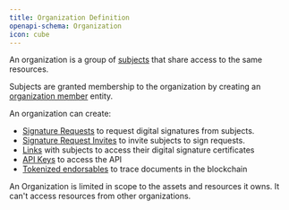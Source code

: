 ```yaml
---
title: Organization Definition
openapi-schema: Organization
icon: cube
---
```


An organization is a group of [subjects](/rest/subject/definition) that share access to the same resources.

Subjects are granted membership to the organization by creating an [organization member](/rest/organizationmember/definition) entity.

An organization can create:

- [Signature Requests](/rest/signaturerequest/definition) to request digital signatures from subjects.
- [Signature Request Invites](/rest/signaturerequestinvite/definition) to invite subjects to sign requests.
- [Links](/rest/organizationlink/definition) with subjects to access their digital signature certificates
- [API Keys](/rest/apikey/definition) to access the API
- [Tokenized endorsables](/rest/endorsable/definition) to trace documents in the blockchain

<Note>
An Organization is limited in scope to the assets and resources it owns. It can't access resources from other organizations.
</Note>
